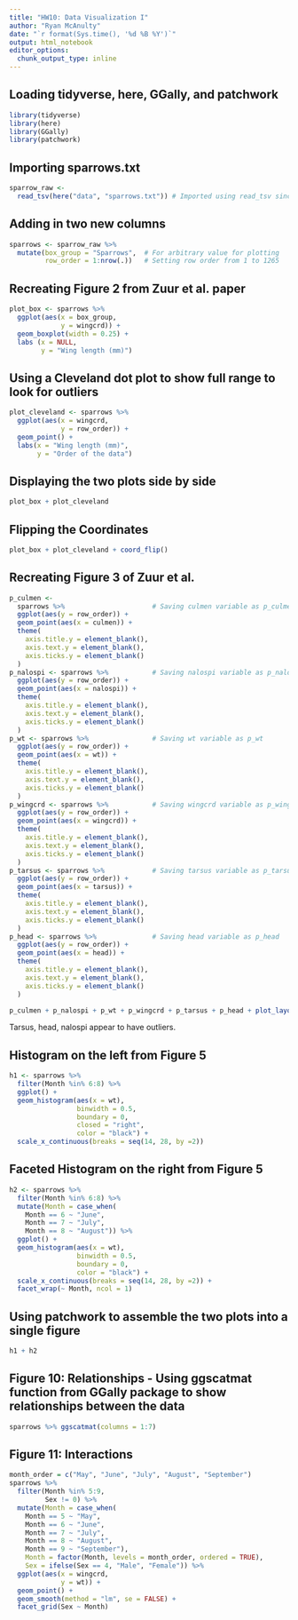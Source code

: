 ```yaml
---
title: "HW10: Data Visualization I"
author: "Ryan McAnulty"
date: "`r format(Sys.time(), '%d %B %Y')`"
output: html_notebook
editor_options: 
  chunk_output_type: inline
---
```


## Loading tidyverse, here, GGally, and patchwork
```r
library(tidyverse)
library(here)
library(GGally)
library(patchwork)
```

## Importing sparrows.txt
```r
sparrow_raw <-
  read_tsv(here("data", "sparrows.txt")) # Imported using read_tsv since it is tab delineated
```

## Adding in two new columns
```r
sparrows <- sparrow_raw %>%
  mutate(box_group = "Sparrows",  # For arbitrary value for plotting
         row_order = 1:nrow(.))   # Setting row order from 1 to 1265
```

## Recreating Figure 2 from Zuur et al. paper
```r
plot_box <- sparrows %>%
  ggplot(aes(x = box_group,
             y = wingcrd)) +
  geom_boxplot(width = 0.25) +
  labs (x = NULL,
        y = "Wing length (mm)")
```

## Using a Cleveland dot plot to show full range to look for outliers
```r
plot_cleveland <- sparrows %>%
  ggplot(aes(x = wingcrd,
             y = row_order)) +
  geom_point() +
  labs(x = "Wing length (mm)",
       y = "Order of the data")
```

## Displaying the two plots side by side
```r
plot_box + plot_cleveland
```

## Flipping the Coordinates
```r
plot_box + plot_cleveland + coord_flip()
```
## Recreating Figure 3 of Zuur et al.
```r
p_culmen <-
  sparrows %>%                      # Saving culmen variable as p_culmen
  ggplot(aes(y = row_order)) +
  geom_point(aes(x = culmen)) +
  theme(
    axis.title.y = element_blank(),
    axis.text.y = element_blank(),
    axis.ticks.y = element_blank()
  )
p_nalospi <- sparrows %>%           # Saving nalospi variable as p_nalospi
  ggplot(aes(y = row_order)) +
  geom_point(aes(x = nalospi)) +
  theme(
    axis.title.y = element_blank(),
    axis.text.y = element_blank(),
    axis.ticks.y = element_blank()
  )
p_wt <- sparrows %>%                # Saving wt variable as p_wt
  ggplot(aes(y = row_order)) +
  geom_point(aes(x = wt)) +
  theme(
    axis.title.y = element_blank(),
    axis.text.y = element_blank(),
    axis.ticks.y = element_blank()
  )
p_wingcrd <- sparrows %>%           # Saving wingcrd variable as p_wingcard
  ggplot(aes(y = row_order)) +
  geom_point(aes(x = wingcrd)) +
  theme(
    axis.title.y = element_blank(),
    axis.text.y = element_blank(),
    axis.ticks.y = element_blank()
  )
p_tarsus <- sparrows %>%            # Saving tarsus variable as p_tarsus
  ggplot(aes(y = row_order)) +
  geom_point(aes(x = tarsus)) +
  theme(
    axis.title.y = element_blank(),
    axis.text.y = element_blank(),
    axis.ticks.y = element_blank()
  )
p_head <- sparrows %>%              # Saving head variable as p_head
  ggplot(aes(y = row_order)) +
  geom_point(aes(x = head)) +
  theme(
    axis.title.y = element_blank(),
    axis.text.y = element_blank(),
    axis.ticks.y = element_blank()
  )

p_culmen + p_nalospi + p_wt + p_wingcrd + p_tarsus + p_head + plot_layout(ncol = 3) # Displaying all six life Figure 3 
```
Tarsus, head, nalospi appear to have outliers.

## Histogram on the left from Figure 5
```r
h1 <- sparrows %>% 
  filter(Month %in% 6:8) %>% 
  ggplot() +
  geom_histogram(aes(x = wt),
                 binwidth = 0.5,
                 boundary = 0,
                 closed = "right",
                 color = "black") +
  scale_x_continuous(breaks = seq(14, 28, by =2))
```

## Faceted Histogram on the right from Figure 5
```r
h2 <- sparrows %>% 
  filter(Month %in% 6:8) %>% 
  mutate(Month = case_when(
    Month == 6 ~ "June",
    Month == 7 ~ "July",
    Month == 8 ~ "August")) %>% 
  ggplot() +
  geom_histogram(aes(x = wt),
                 binwidth = 0.5,
                 boundary = 0,
                 color = "black") +
  scale_x_continuous(breaks = seq(14, 28, by =2)) +
  facet_wrap(~ Month, ncol = 1)
```

## Using patchwork to assemble the two plots into a single figure
```r
h1 + h2
```

## Figure 10: Relationships - Using ggscatmat function from GGally package to show relationships between the data
```r
sparrows %>% ggscatmat(columns = 1:7)
```

## Figure 11: Interactions
```r
month_order = c("May", "June", "July", "August", "September")
sparrows %>% 
  filter(Month %in% 5:9,
         Sex != 0) %>% 
  mutate(Month = case_when(
    Month == 5 ~ "May",
    Month == 6 ~ "June",
    Month == 7 ~ "July",
    Month == 8 ~ "August",
    Month == 9 ~ "September"),
    Month = factor(Month, levels = month_order, ordered = TRUE),
    Sex = ifelse(Sex == 4, "Male", "Female")) %>% 
  ggplot(aes(x = wingcrd,
             y = wt)) +
  geom_point() +
  geom_smooth(method = "lm", se = FALSE) +
  facet_grid(Sex ~ Month)
```


